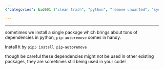 ```yaml
---
{"categories": &id001 ["clean trash", "python", "remove unwanted", "system  manage"], "category": "Package Management", "date": "2022-08-04 03:58:57", "description": "This article provides a detailed explanation on how to use pip-autoremove in Python. It discusses the process of removing unused package dependencies that were installed via pip, while highlighting the importance of exercising caution as these dependencies may still be utilized by other packages or your own code.", "tags": *id001, "title": "Remove Unused pip dependencies"}

---
```


------

sometimes we install a single package which brings about tons of dependencies in python, `pip-autoremove` comes in handy.

install it by `pip3 install pip-autoremove`

though be careful these dependencies might not be used in other existing packages, they are sometimes still being used in your code!

